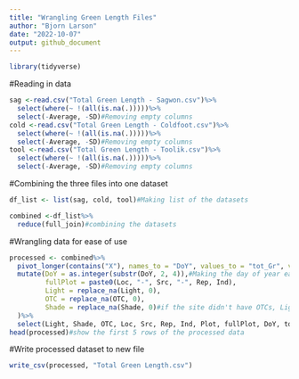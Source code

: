 ```yaml
---
title: "Wrangling Green Length Files"
author: "Bjorn Larson"
date: "2022-10-07"
output: github_document
---
```


```r
library(tidyverse)
```

#Reading in data
```r
sag <-read.csv("Total Green Length - Sagwon.csv")%>%
  select(where(~ !(all(is.na(.)))))%>%
  select(-Average, -SD)#Removing empty columns
cold <-read.csv("Total Green Length - Coldfoot.csv")%>%
  select(where(~ !(all(is.na(.)))))%>%
  select(-Average, -SD)#Removing empty columns
tool <-read.csv("Total Green Length - Toolik.csv")%>%
  select(where(~ !(all(is.na(.)))))%>%
  select(-Average, -SD)#Removing empty columns
```

#Combining the three files into one dataset
```r
df_list <- list(sag, cold, tool)#Making list of the datasets

combined <-df_list%>%
  reduce(full_join)#combining the datasets
```
#Wrangling data for ease of use
```r
processed <- combined%>%
  pivot_longer(contains("X"), names_to = "DoY", values_to = "tot_Gr", values_drop_na = TRUE)%>%
  mutate(DoY = as.integer(substr(DoY, 2, 4)),#Making the day of year easy to use as a variable
         fullPlot = paste0(Loc, "-", Src, "-", Rep, Ind),
         Light = replace_na(Light, 0),
         OTC = replace_na(OTC, 0),
         Shade = replace_na(Shade, 0)#if the site didn't have OTCs, Lights, or Shades, marks as 0 instead of NA
  )%>%
  select(Light, Shade, OTC, Loc, Src, Rep, Ind, Plot, fullPlot, DoY, tot_Gr)
head(processed)#show the first 5 rows of the processed data
```

#Write processed dataset to new file
```r
write_csv(processed, "Total Green Length.csv")
```



